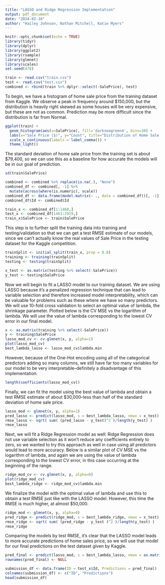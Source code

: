 ```yaml
---
title: "LASSO and Ridge Regression Implementation"
output: pdf_document
date: "2024-02-18"
author: "Hailey Johnson, Nathan Mitchell, Katie Myers"
---
```


```r
knitr::opts_chunk$set(echo = TRUE)
library(tidyr)
library(dplyr)
library(ggplot2)
library(rsample)
library(glmnet)
library(scales)
set.seed(478)
```

```r
train <- read.csv("train.csv")
test <- read.csv("test.csv")
combined <- rbind(train %>% dplyr::select(-SalePrice), test)
```

To begin, we have a histogram of home sale price from the training dataset from Kaggle. We observe a peak in frequency around $150,000, but the distribution is heavily right skewed as some houses will be very expensive, but these are not as common. Prediction may be more difficult since the distribution is far from Normal.

```r
ggplot(train) +
  geom_histogram(aes(x=SalePrice), fill='darkseagreen4', bins=30) +
  labs(x="Sale Price ($)", y="Count", title="Distribution of Home Sale Price") +
  scale_x_continuous(labels = label_comma()) +
  theme_light()
```

The standard deviation of home sale price from the training set is about $79,400, so we can use this as a baseline for how accurate the models will be in our goal of prediction.

```r
sd(train$SalePrice)
```

```r
combined <- combined %>% replace(is.na(.), "None")
combined_df <- combined[, -1] %>%
  mutate(across(where(is.numeric), scale))
combined_df <- data.frame(model.matrix(~ ., data = combined_df))[, -1]
combined_df$Id <- combined$Id
```

```r
train_x <- combined_df[1:1460,]
test_x <- combined_df[1461:2919,]
train_x$SalePrice <- train$SalePrice
```

This step is to further split the training data into training and testing/validation so that we can get a test RMSE estimate of our models, since we can't actually know the real values of Sale Price in the testing dataset for the Kaggle competition.

```r
trainSplit <- initial_split(train_x, prop = 0.8)
training <- training(trainSplit)
testing <- testing(trainSplit)
```

```r
x_test <- as.matrix(testing %>% select(-SalePrice))
y_test <- testing$SalePrice
```

Now we will begin to fit a LASSO model to our training dataset. We are using LASSO because it's a penalized regression technique that can lead to variable selection and therefore increased model interpretability, which can be valuable for problems such as these where we have so many predictors. We will use 10-fold cross validation to select an optimal value of lambda, the shrinkage parameter. Plotted below is the CV MSE vs the logarithm of lambda. We will use the value of lambda corresponding to the lowest CV error in our final model.

```r
x <- as.matrix(training %>% select(-SalePrice))
y <- training$SalePrice
lasso_mod_cv <- cv.glmnet(x, y, alpha=1)
plot(lasso_mod_cv)
best_lambda_lasso <- lasso_mod_cv$lambda.min
```

However, because of the One-Hot encoding using all of the categorical predictors adding so many columns, we still have far too many variables for our model to be very interpretable--definitely a disadvantage of this implementation.

```r
length(coefficients(lasso_mod_cv))
```

Finally, we can fit the model using the best value of lambda and obtain a test RMSE estimate of about $30,000--less than half of the standard deviation of home sale price.

```r
lasso_mod <- glmnet(x, y, alpha=1)
pred_lasso <- predict(lasso_mod, s = best_lambda_lasso, newx = x_test)
rmse_lasso <- sqrt( sum( (pred_lasso - y_test)^2 )/length(y_test) )
rmse_lasso
```

Next, we will fit a Ridge Regression model as well: Ridge Regression does not use variable selection as it won't reduce any coefficients entirely to zero, so we wanted to try this approach as well in case using all predictors would lead to more accuracy. Below is a similar plot of CV MSE vs the logarithm of lambda, and again we are using the value of lambda corresponding to the lowest CV error, in this case occurring at the beginning of the range.

```r
ridge_mod_cv <- cv.glmnet(x, y, alpha=0)
plot(ridge_mod_cv)
best_lambda_ridge <- ridge_mod_cv$lambda.min
```

We finalize the model with the optimal value of lambda and use this to obtain a test RMSE just like with the LASSO model. However, this time the RMSE is much higher, at almost $50,000.

```r
ridge_mod <- glmnet(x, y, alpha=0)
pred_ridge <- predict(ridge_mod, s = best_lambda_ridge, newx = x_test)
rmse_ridge <- sqrt( sum( (pred_ridge - y_test )^2 )/length(y_test) )
rmse_ridge
```

Comparing the models by test RMSE, it's clear that the LASSO model leads to more accurate predictions of home sales price, so we will use that model for our final predictions on the test dataset given by Kaggle.

```r
pred_final <- predict(lasso_mod, s = best_lambda_lasso, newx = as.matrix(test_x))
rownames(pred_final) <- NULL
```

```r
submission_df <- data.frame(ID = test_x$Id, Predictions = pred_final)
colnames(submission_df) <- c("ID", "Predictions")
head(submission_df)
```

















